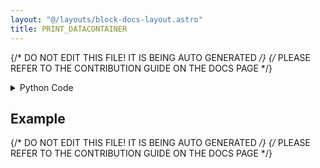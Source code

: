 ```yaml
---
layout: "@/layouts/block-docs-layout.astro"
title: PRINT_DATACONTAINER
---
```


{/* DO NOT EDIT THIS FILE! IT IS BEING AUTO GENERATED */}
{/* PLEASE REFER TO THE CONTRIBUTION GUIDE ON THE DOCS PAGE */}


<PythonDocsDisplay docstring={docstring} />

<details>
<summary>Python Code</summary>

```python
from flojoy import flojoy, DataContainer, TextBlob


@flojoy()
def PRINT_DATACONTAINER(
    default: DataContainer,
) -> TextBlob:
    """The PRINT_DATACONTAINER node returns a TextBlob containing input DataContainer information.

    Must use the TEXT_VIEW node to view the text.

    Returns
    -------
    DataContainer
        TextBlob: Input datacontainer information
    """

    return TextBlob(text_blob=str(default))

```

[Find this Flojoy Block on GitHub](https://github.com/flojoy-ai/blocks/blob/main/blocks/EXTRACTORS/DEBUGGING/PRINT_DATACONTAINER/PRINT_DATACONTAINER.py)

</details>

## Example

<GetHelpWidget />

<AppDisplay app={app} blockName="PRINT_DATACONTAINER" client:visible />



{/* DO NOT EDIT THIS FILE! IT IS BEING AUTO GENERATED */}
{/* PLEASE REFER TO THE CONTRIBUTION GUIDE ON THE DOCS PAGE */}
